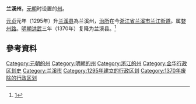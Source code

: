 '''兰溪州'''，[[元朝|元朝]]时设置的[[州|州]]。

[[元贞|元贞]]元年（1295年）升[[兰溪县|兰溪县]]為兰溪州，[[治所|治所]]在今[[浙江省|浙江省]][[兰溪市|兰溪市]][[兰江街道_(兰溪市)|兰江街道]]。属[[婺州路|婺州路]]。[[明朝|明朝]][[洪武|洪武]]三年（1370年）复降为兰溪县。<ref>[http://www.jhjsj.gov.cn/NewsShow.aspx?id=1016]{{dead link|date=2018年5月 |bot=InternetArchiveBot |fix-attempted=yes }}</ref>

==參考資料==
{{reflist}}

{{浙江行政区划小作品}}
{{DEFAULTSORT:L}}
[[Category:元朝的州|Category:元朝的州]]
[[Category:明朝的州|Category:明朝的州]]
[[Category:浙江的州|Category:浙江的州]]
[[Category:金华行政区划史|Category:金华行政区划史]]
[[Category:兰溪市|Category:兰溪市]]
[[Category:1295年建立的行政区划|Category:1295年建立的行政区划]]
[[Category:1370年废除的行政区划|Category:1370年废除的行政区划]]